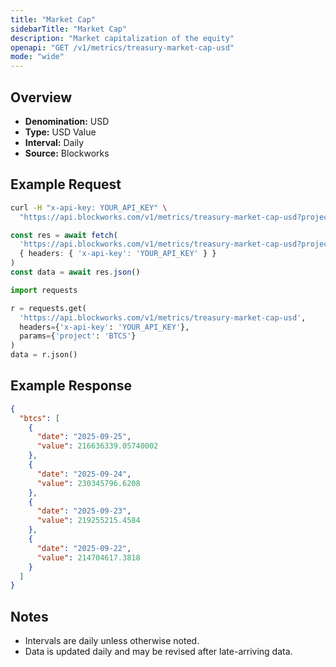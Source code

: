 ```yaml
---
title: "Market Cap"
sidebarTitle: "Market Cap"
description: "Market capitalization of the equity"
openapi: "GET /v1/metrics/treasury-market-cap-usd"
mode: "wide"
---
```


## Overview

- **Denomination:** USD
- **Type:** USD Value
- **Interval:** Daily
- **Source:** Blockworks

## Example Request

<CodeGroup>

```bash cURL
curl -H "x-api-key: YOUR_API_KEY" \
  "https://api.blockworks.com/v1/metrics/treasury-market-cap-usd?project=BTCS"
```

```typescript TypeScript
const res = await fetch(
  'https://api.blockworks.com/v1/metrics/treasury-market-cap-usd?project=BTCS',
  { headers: { 'x-api-key': 'YOUR_API_KEY' } }
)
const data = await res.json()
```

```python Python
import requests

r = requests.get(
  'https://api.blockworks.com/v1/metrics/treasury-market-cap-usd',
  headers={'x-api-key': 'YOUR_API_KEY'},
  params={'project': 'BTCS'}
)
data = r.json()
```

</CodeGroup>

## Example Response

```json
{
  "btcs": [
    {
      "date": "2025-09-25",
      "value": 216636339.05740002
    },
    {
      "date": "2025-09-24",
      "value": 230345796.6208
    },
    {
      "date": "2025-09-23",
      "value": 219255215.4584
    },
    {
      "date": "2025-09-22",
      "value": 214704617.3818
    }
  ]
}
```

## Notes
- Intervals are daily unless otherwise noted.
- Data is updated daily and may be revised after late-arriving data.